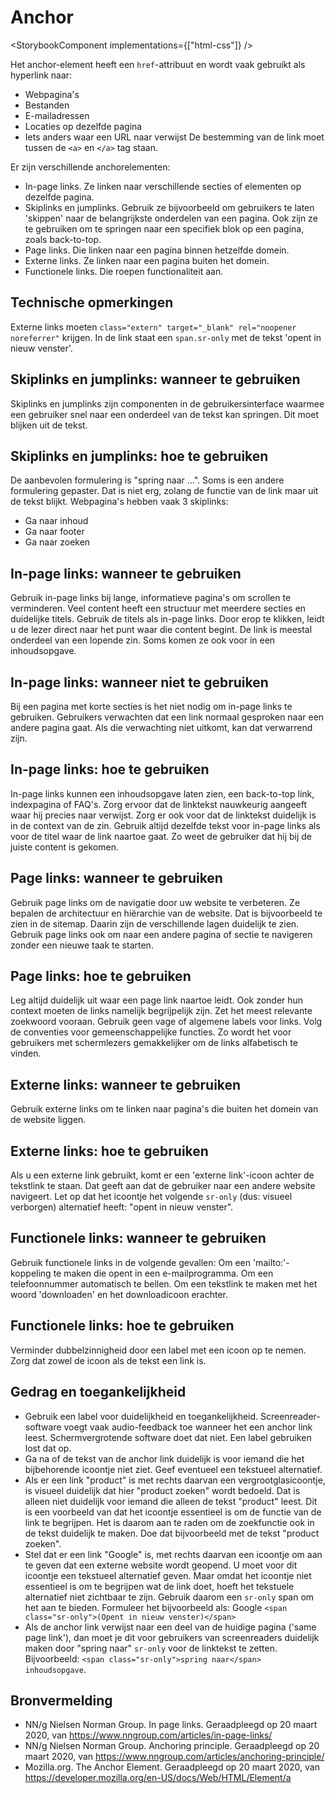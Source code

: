 
# Anchor

<StorybookComponent implementations={["html-css"]} />

Het anchor-element heeft een `href`-attribuut en wordt vaak gebruikt als hyperlink naar:

- Webpagina's
- Bestanden
- E-mailadressen
- Locaties op dezelfde pagina
- Iets anders waar een URL naar verwijst
  De bestemming van de link moet tussen de `<a>` en `</a>` tag staan.

Er zijn verschillende anchorelementen:

- In-page links. Ze linken naar verschillende secties of elementen op dezelfde pagina.
- Skiplinks en jumplinks. Gebruik ze bijvoorbeeld om gebruikers te laten 'skippen' naar de belangrijkste onderdelen van een pagina. Ook zijn ze te gebruiken om te springen naar een specifiek blok op een pagina, zoals back-to-top.
- Page links. Die linken naar een pagina binnen hetzelfde domein.
- Externe links. Ze linken naar een pagina buiten het domein.
- Functionele links. Die roepen functionaliteit aan.

## Technische opmerkingen

Externe links moeten `class="extern" target="_blank" rel="noopener noreferrer"` krijgen. In de link staat een `span.sr-only` met de tekst 'opent in nieuw venster'.

## Skiplinks en jumplinks: wanneer te gebruiken

Skiplinks en jumplinks zijn componenten in de gebruikersinterface waarmee een gebruiker snel naar een onderdeel van de tekst kan springen. Dit moet blijken uit de tekst.

## Skiplinks en jumplinks: hoe te gebruiken

De aanbevolen formulering is "spring naar ...". Soms is een andere formulering gepaster. Dat is niet erg, zolang de functie van de link maar uit de tekst blijkt. Webpagina's hebben vaak 3 skiplinks:

- Ga naar inhoud
- Ga naar footer
- Ga naar zoeken

## In-page links: wanneer te gebruiken

Gebruik in-page links bij lange, informatieve pagina's om scrollen te verminderen. Veel content heeft een structuur met meerdere secties en duidelijke titels. Gebruik de titels als in-page links. Door erop te klikken, leidt u de lezer direct naar het punt waar die content begint. De link is meestal onderdeel van een lopende zin. Soms komen ze ook voor in een inhoudsopgave.

## In-page links: wanneer niet te gebruiken

Bij een pagina met korte secties is het niet nodig om in-page links te gebruiken. Gebruikers verwachten dat een link normaal gesproken naar een andere pagina gaat. Als die verwachting niet uitkomt, kan dat verwarrend zijn.

## In-page links: hoe te gebruiken

In-page links kunnen een inhoudsopgave laten zien, een back-to-top link, indexpagina of FAQ's. Zorg ervoor dat de linktekst nauwkeurig aangeeft waar hij precies naar verwijst. Zorg er ook voor dat de linktekst duidelijk is in de context van de zin. Gebruik altijd dezelfde tekst voor in-page links als voor de titel waar de link naartoe gaat. Zo weet de gebruiker dat hij bij de juiste content is gekomen.

## Page links: wanneer te gebruiken

Gebruik page links om de navigatie door uw website te verbeteren. Ze bepalen de architectuur en hiërarchie van de website. Dat is bijvoorbeeld te zien in de sitemap. Daarin zijn de verschillende lagen duidelijk te zien. Gebruik page links ook om naar een andere pagina of sectie te navigeren zonder een nieuwe taak te starten.

## Page links: hoe te gebruiken

Leg altijd duidelijk uit waar een page link naartoe leidt. Ook zonder hun context moeten de links namelijk begrijpelijk zijn.
Zet het meest relevante zoekwoord vooraan.
Gebruik geen vage of algemene labels voor links.
Volg de conventies voor gemeenschappelijke functies. Zo wordt het voor gebruikers met schermlezers gemakkelijker om de links alfabetisch te vinden.

## Externe links: wanneer te gebruiken

Gebruik externe links om te linken naar pagina's die buiten het domein van de website liggen.

## Externe links: hoe te gebruiken

Als u een externe link gebruikt, komt er een 'externe link'-icoon achter de tekstlink te staan. Dat geeft aan dat de gebruiker naar een andere website navigeert. Let op dat het icoontje het volgende `sr-only` (dus: visueel verborgen) alternatief heeft: "opent in nieuw venster".

## Functionele links: wanneer te gebruiken

Gebruik functionele links in de volgende gevallen:
Om een 'mailto:'-koppeling te maken die opent in een e-mailprogramma.
Om een telefoonnummer automatisch te bellen.
Om een tekstlink te maken met het woord 'downloaden' en het downloadicoon erachter.

## Functionele links: hoe te gebruiken

Verminder dubbelzinnigheid door een label met een icoon op te nemen. Zorg dat zowel de icoon als de tekst een link is.

## Gedrag en toegankelijkheid

- Gebruik een label voor duidelijkheid en toegankelijkheid. Screenreader-software voegt vaak audio-feedback toe wanneer het een anchor link leest. Schermvergrotende software doet dat niet. Een label gebruiken lost dat op.
- Ga na of de tekst van de anchor link duidelijk is voor iemand die het bijbehorende icoontje niet ziet. Geef eventueel een tekstueel alternatief.
- Als er een link "product" is met rechts daarvan een vergrootglasicoontje, is visueel duidelijk dat hier "product zoeken" wordt bedoeld. Dat is alleen niet duidelijk voor iemand die alleen de tekst "product" leest. Dit is een voorbeeld van dat het icoontje essentieel is om de functie van de link te begrijpen. Het is daarom aan te raden om de zoekfunctie ook in de tekst duidelijk te maken. Doe dat bijvoorbeeld met de tekst "product zoeken".
- Stel dat er een link "Google" is, met rechts daarvan een icoontje om aan te geven dat een externe website wordt geopend. U moet voor dit icoontje een tekstueel alternatief geven. Maar omdat het icoontje niet essentieel is om te begrijpen wat de link doet, hoeft het tekstuele alternatief niet zichtbaar te zijn. Gebruik daarom een `sr-only` span om het aan te bieden. Formuleer het bijvoorbeeld als: Google `<span class="sr-only">(Opent in nieuw venster)</span>`
- Als de anchor link verwijst naar een deel van de huidige pagina ('same page link'), dan moet je dit voor gebruikers van screenreaders duidelijk maken door "spring naar" `sr-only` voor de linktekst te zetten. Bijvoorbeeld: `<span class="sr-only">spring naar</span> inhoudsopgave`.

## Bronvermelding

- NN/g Nielsen Norman Group. In page links. Geraadpleegd op 20 maart 2020, van https://www.nngroup.com/articles/in-page-links/
- NN/g Nielsen Norman Group. Anchoring principle. Geraadpleegd op 20 maart 2020, van https://www.nngroup.com/articles/anchoring-principle/
- Mozilla.org. The Anchor Element. Geraadpleegd op 20 maart 2020, van
  https://developer.mozilla.org/en-US/docs/Web/HTML/Element/a
